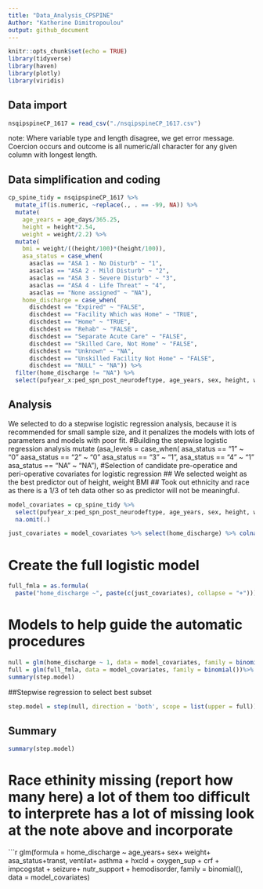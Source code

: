 ```yaml
---
title: "Data_Analysis_CPSPINE"
Author: "Katherine Dimitropoulou"
output: github_document
---
```


```r
knitr::opts_chunk$set(echo = TRUE)
library(tidyverse)
library(haven)
library(plotly)
library(viridis)
```

## Data import 

```r
nsqipspineCP_1617 = read_csv("./nsqipspineCP_1617.csv")
```

note: Where variable type and length disagree, we get error message. Coercion occurs and outcome is all numeric/all character for any given column with longest length.

## Data simplification and coding

```r
cp_spine_tidy = nsqipspineCP_1617 %>%
  mutate_if(is.numeric, ~replace(., . == -99, NA)) %>%
  mutate(
    age_years = age_days/365.25,
    height = height*2.54,
    weight = weight/2.2) %>%
  mutate(
    bmi = weight/((height/100)*(height/100)),
    asa_status = case_when(
      asaclas == "ASA 1 - No Disturb" ~ "1",
      asaclas == "ASA 2 - Mild Disturb" ~ "2",
      asaclas == "ASA 3 - Severe Disturb" ~ "3",
      asaclas == "ASA 4 - Life Threat" ~ "4",
      asaclas == "None assigned" ~ "NA"),
    home_discharge = case_when(
      dischdest == "Expired" ~ "FALSE",
      dischdest == "Facility Which was Home" ~ "TRUE",
      dischdest == "Home" ~ "TRUE",
      dischdest == "Rehab" ~ "FALSE",
      dischdest == "Separate Acute Care" ~ "FALSE",
      dischdest == "Skilled Care, Not Home" ~ "FALSE",
      dischdest == "Unknown" ~ "NA",
      dischdest == "Unskilled Facility Not Home" ~ "FALSE",
      dischdest == "NULL" ~ "NA")) %>%
  filter(home_discharge != "NA") %>% 
  select(pufyear_x:ped_spn_post_neurodeftype, age_years, sex, height, weight, bmi, ethnicity_hispanic, race, asa_status, transt, ventilat, asthma, hxcld, oxygen_sup, crf, impcogstat, seizure, nutr_support, hemodisorder, optime, tothlos, d_opto_dis, death30yn, supinfec, wndinfd, orgspcssi, dehis, oupneumo, pulembol, renainsf, urninfec, cszre, neurodef, cdarrest, othbleed, bleed_ml_tot, othcdiff, othsysep, unplannedreadmission1, reoperation, dischdest, home_discharge)
```

## Analysis
We selected to do a stepwise logistic regression analysis, because it is recommended for small sample size, and it penalizes the models with lots of parameters and models with poor fit.
#Building the stepwise logistic regression analysis
mutate (asa_levels = case_when(
      asa_status == "1" ~ "0"
      aasa_status == "2" ~ "0"
      asa_status == "3" ~ "1",
      asa_status == "4" ~ "1"
      asa_status == "NA" ~ "NA"),
#Selection of candidate pre-operatice and peri-operative covariates for logistic regression
## We selected weight as the best predictor out of height, weight BMI
## Took out ethnicity and race as there is a 1/3 of teh data other so as predictor will not be meaningful.
```r
model_covariates = cp_spine_tidy %>% 
  select(pufyear_x:ped_spn_post_neurodeftype, age_years, sex, height, weight, bmi, ethnicity_hispanic, race, asa_status, transt, ventilat, asthma, hxcld, oxygen_sup, crf, impcogstat, seizure, nutr_support, hemodisorder, home_discharge) %>% 
  na.omit(.)
```

```r
just_covariates = model_covariates %>% select(home_discharge) %>% colnames(.)
```
# Create the full logistic model

```r
full_fmla = as.formula(
  paste("home_discharge ~", paste(c(just_covariates), collapse = "+")))
```

# Models to help guide the automatic procedures
```r
null = glm(home_discharge ~ 1, data = model_covariates, family = binomial())
full = glm(full_fmla, data = model_covariates, family = binomial())%>%
summary(step.model)
```
##Stepwise regression to select best subset
```r
step.model = step(null, direction = 'both', scope = list(upper = full))
```
## Summary
```r
summary(step.model)
```

# Race ethinity  missing (report how many here) a lot of them too difficult to interprete has a lot of missing  look at the note above and incorporate
```r
glm(formula = home_discharge ~ age_years+ sex+ weight+ asa_status+transt, ventilat+ asthma + hxcld + oxygen_sup + crf + impcogstat + seizure+  nutr_support + hemodisorder, family = binomial(), data = model_covariates)